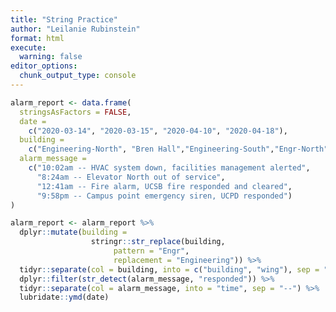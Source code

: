 ```yaml
---
title: "String Practice"
author: "Leilanie Rubinstein"
format: html
execute: 
  warning: false
editor_options: 
  chunk_output_type: console
---
```


```r
alarm_report <- data.frame(
  stringsAsFactors = FALSE,
  date = 
    c("2020-03-14", "2020-03-15", "2020-04-10", "2020-04-18"),
  building = 
    c("Engineering-North", "Bren Hall","Engineering-South","Engr-North"),
  alarm_message = 
    c("10:02am -- HVAC system down, facilities management alerted",
      "8:24am -- Elevator North out of service",
      "12:41am -- Fire alarm, UCSB fire responded and cleared", 
      "9:58pm -- Campus point emergency siren, UCPD responded")
)

alarm_report <- alarm_report %>%
  dplyr::mutate(building = 
                  stringr::str_replace(building, 
                       pattern = "Engr", 
                       replacement = "Engineering")) %>%
  tidyr::separate(col = building, into = c("building", "wing"), sep = "-") %>%
  dplyr::filter(str_detect(alarm_message, "responded")) %>%
  tidyr::separate(col = alarm_message, into = "time", sep = "--") %>%
  lubridate::ymd(date)

```

